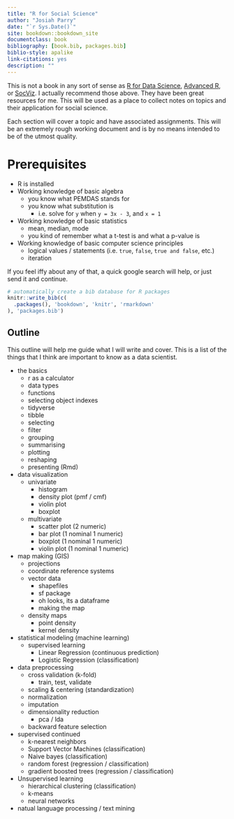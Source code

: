 ```yaml
--- 
title: "R for Social Science"
author: "Josiah Parry"
date: "`r Sys.Date()`"
site: bookdown::bookdown_site
documentclass: book
bibliography: [book.bib, packages.bib]
biblio-style: apalike
link-citations: yes
description: ""
---
```


This is not a book in any sort of sense as [R for Data Science](https://r4ds.had.co.nz/),  [Advanced R](http://adv-r.had.co.nz/), or [SocViz](https://socviz.co/). I actually recommend those above. They have been great resources for me. This will be used as a place to collect notes on topics and their application for social science. 

Each section will cover a topic and have associated assignments. This will be an extremely rough working document and is by no means intended to be of the utmost quality. 

# Prerequisites {-}


- R is installed
- Working knowledge of basic algebra
    - you know what PEMDAS stands for
    - you know what substitution is 
        - i.e. solve for `y` when `y = 3x - 3`, and `x = 1`
- Working knowledge of basic statistics
    - mean, median, mode
    - you kind of remember what a t-test is and what a p-value is
- Working knowledge of basic computer science principles
    - logical values / statements (i.e. `true`, `false`, `true and false`, etc.)
    - iteration
    
If you feel iffy about any of that, a quick google search will help, or just send it and continue.


```r
# automatically create a bib database for R packages
knitr::write_bib(c(
  .packages(), 'bookdown', 'knitr', 'rmarkdown'
), 'packages.bib')
```


## Outline {-}

This outline will help me guide what I will write and cover. This is a list of the things that I think are important to know as a data scientist.

- the basics 
    - r as a calculator
    - data types
    - functions
    - selecting object indexes
    - tidyverse
    - tibble
    - selecting
    - filter
    - grouping
    - summarising
    - plotting
    - reshaping
    - presenting (Rmd)
- data visualization
    - univariate
        - histogram
        - density plot (pmf / cmf)
        - violin plot
        - boxplot
    - multivariate
        - scatter plot (2 numeric)
        - bar plot (1 nominal 1 numeric)
        - boxplot (1 nominal 1 numeric)
        - violin plot (1 nominal 1 numeric)
- map making (GIS)
    - projections 
    - coordinate reference systems
    - vector data
        - shapefiles
        - sf package
        - oh looks, its a dataframe
        - making the map
    - density maps 
        - point density
        - kernel density
- statistical modeling (machine learning)
    - supervised learning
        - Linear Regression (continuous prediction)
        - Logistic Regression (classification)
- data preprocessing
    - cross validation (k-fold)
        - train, test, validate
    - scaling & centering (standardization)
    - normalization
    - imputation
    - dimensionality reduction
      - pca / lda
    - backward feature selection
- supervised continued
    - k-nearest neighbors
    - Support Vector Machines (classification)
    - Naive bayes (classification)
    - random forest (regression / classification)
    - gradient boosted trees (regression / classification)
- Unsupervised learning
    - hierarchical clustering (classification)
    - k-means 
    - neural networks
- natual language processing / text mining

